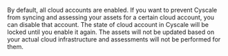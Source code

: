 By default, all cloud accounts are enabled. If you want to prevent Cyscale from syncing and assessing your assets for a certain cloud account, you can disable that account. The state of cloud account in Cyscale will be locked until you enable it again. The assets will not be updated based on your actual cloud infrastructure and assessments will not be performed for them.
